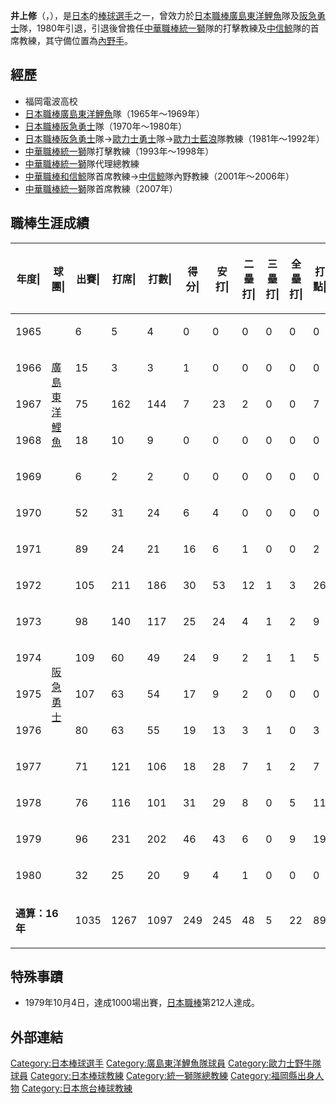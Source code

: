 {{Infobox baseball biography
| name          = 井上修
| position      = 內野手
| birth_date    = {{birth_date_and_age|1946|7|20|mf=y}}
| birth_place   = {{EOJ}}[[福岡縣|福岡縣]][[糟屋郡|糟屋郡]][[古賀市|古賀町]]
| bats          = 右
| throws        = 右
| debutyear     = 1965年
| debutteam     = 廣島東洋鯉魚
| finalyear     = 1980年
| finalteam     = 阪急勇士
| statyear      = 1980年
| stat1label    = 打擊率
| stat1value    = 0.223
| stat2label    = 全壘打
| stat2value    = 22
| stat3label    = 打點
| stat3value    = 89
| stat4label    = 盜壘
| stat4value    = 132
| teams         = <nowiki></nowiki> 
*[[廣島東洋鯉魚|廣島東洋鯉魚]]（1965年～1969年）
*[[阪急勇士|阪急勇士]]（1970年～1980年）
}}

'''井上修'''（{{jpn|j=井上 修|hg=いのうえ おさむ|rm=Inoue Osamu}}，{{bd|1946年|7月20日|catIdx=Inoue Osamu}}），是[[日本|日本]]的[[棒球|棒球]][[選手|選手]]之一，曾效力於[[日本職棒|日本職棒]][[廣島東洋鯉魚|廣島東洋鯉魚]]隊及[[阪急勇士|阪急勇士]]隊，1980年引退，引退後曾擔任[[中華職棒|中華職棒]][[統一獅|統一獅]]隊的打擊教練及[[中信鯨|中信鯨]]隊的首席教練，其守備位置為[[內野手|內野手]]。

==經歷==
*福岡電波高校
*[[日本職棒|日本職棒]][[廣島東洋鯉魚|廣島東洋鯉魚]]隊（1965年～1969年）
*[[日本職棒|日本職棒]][[阪急勇士|阪急勇士]]隊（1970年～1980年）
*[[日本職棒|日本職棒]][[阪急勇士|阪急勇士]]隊→[[歐力士野牛|歐力士勇士]]隊→[[歐力士藍浪|歐力士藍浪]]隊教練（1981年～1992年） 
*[[中華職棒|中華職棒]][[統一獅|統一獅]]隊打擊教練（1993年～1998年）
*[[中華職棒|中華職棒]][[統一獅|統一獅]]隊代理總教練
*[[中華職棒|中華職棒]][[和信鯨|和信鯨]]隊首席教練→[[中信鯨|中信鯨]]隊內野教練（2001年～2006年）
*[[中華職棒|中華職棒]][[統一獅|統一獅]]隊首席教練（2007年）

==職棒生涯成績==
{| class="wikitable"
|- align="middle"
!年度|!!球團|!!出賽|!!打席|!!打數|!!得分|!!安打|!!二壘打|!!三壘打|!!全壘打|!!打點|!!盜壘|!!四壞|!!三振|!!打擊率|!!上壘率|!!長打率
|- align=middle
|1965
| rowspan="5" |[[廣島東洋鯉魚|廣島東洋鯉魚]]
|6||5||4||0||0||0||0||0||0||0||1||0||.000||.200||.000
|- align=middle
|1966
|15||3||3||1||0||0||0||0||0||0||0||2||.000||.000||.000
|- align=middle
|1967
|75||162||144||7||23||2||0||0||7||4||10||25||.160||.229||.174
|- align=middle
|1968
|18||10||9||0||0||0||0||0||0||1||1||3||.000||.100||.000
|- align=middle
|1969
|6||2||2||0||0||0||0||0||0||0||0||2||.000||.000||.000
|- align=middle
|1970
| rowspan="11" |[[阪急勇士|阪急勇士]]
|52||31||24||6||4||0||0||0||0||5||5||10||.167||.333||.167
|- align=middle
|1971
|89||24||21||16||6||1||0||0||2||10||3||2||.286||.375||.333
|- align=middle
|1972
|105||211||186||30||53||12||1||3||26||17||17||29||.285||.351||.409
|- align=middle
|1973
|98||140||117||25||24||4||1||2||9||16||18||24||.205||.311||.308
|- align=middle
|1974
|109||60||49||24||9||2||1||1||5||20||6||9||.184||.281||.327
|- align=middle
|1975
|107||63||54||17||9||2||0||0||0||23||7||16||.167||.262||.204
|- align=middle
|1976
|80||63||55||19||13||3||1||0||3||10||5||8||.236||.311||.327
|- align=middle
|1977
|71||121||106||18||28||7||1||2||7||10||8||16||.264||.336||.406
|- align=middle
|1978
|76||116||101||31||29||8||0||5||11||6||11||20||.287||.363||.515
|- align=middle
|1979
|96||231||202||46||43||6||0||9||19||9||18||45||.213||.283||.376
|- align=middle
|1980
|32||25||20||9||4||1||0||0||0||1||4||6||.200||.333||.250
|- align=middle
! colspan="2" |'''通算：16年'''
|1035||1267||1097||249||245||48||5||22||89||132||114||217||.223||.304||.336
|}

==特殊事蹟==
*1979年10月4日，達成1000場出賽，[[日本職棒|日本職棒]]第212人達成。

==外部連結==
{{台灣棒球維基館}}
{{Uni-President Lions List of Managers}}
{{統一獅1995年中華職棒總冠軍}}
{{統一獅1996年中華職棒總冠軍}}
{{DEFAULTSORT:Inoue Osamu}}
[[Category:日本棒球選手|Category:日本棒球選手]]
[[Category:廣島東洋鯉魚隊球員|Category:廣島東洋鯉魚隊球員]]
[[Category:歐力士野牛隊球員|Category:歐力士野牛隊球員]]
[[Category:日本棒球教練|Category:日本棒球教練]]
[[Category:統一獅隊總教練|Category:統一獅隊總教練]]
[[Category:福岡縣出身人物|Category:福岡縣出身人物]]
[[Category:日本旅台棒球教練|Category:日本旅台棒球教練]]
